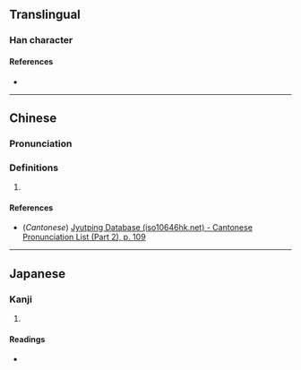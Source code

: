 {{character info}}
==Translingual==

===Han character===
{{Han char|rn=61|rad=心|as=09|sn=12|four=|canj=PNBK|ids=⿰忄奐}}

====References====
* {{Han ref|kx=0394.180|dkj=10918|dj=0730.250|hdz=42330.090|uh=610C|ud=24844}}

----

==Chinese==
{{zh-forms}}

===Pronunciation===
{{zh-pron
|m=huàn
|c=wun6
|mc=
|oc=
|ma=
|cat=
}}

===Definitions===
{{zh-hanzi}}

# {{rfdef|zh}}

====References====
* (''Cantonese'') [http://www.iso10646hk.net/jp/document/download.jsp Jyutping Database (iso10646hk.net) - Cantonese Pronunciation List (Part 2), p. 109]

----

==Japanese==

===Kanji===
{{ja-kanji|grade=|rs=心09}}

# {{rfdef|ja|sort=心09}}

====Readings====
* {{ja-readings|on=かん, がん|kun=はびこ-る}}